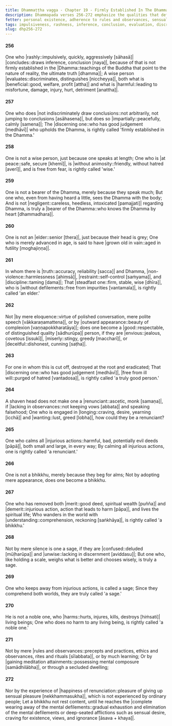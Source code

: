 ```yaml
---
title: Dhammaṭṭha vagga - Chapter 19 - Firmly Established In The Dhamma
description: Dhammapada verses 256-272 emphasize the qualities that define true wisdom, nobility, and spiritual attainment. These verses critique superficial markers such as age, outward appearance, or rituals. The chapter underscores the importance of avoiding harm, evaluating actions with discernment, and striving for the complete elimination of mental defilements.
fetter: personal existence, adherence to rules and observances, sensual desire, ill will, conceit, ignorance
tags: impulsiveness, rashness, inference, conclusion, evaluation, discrimination, benefit, harm, wise, Dhamma, impartial, discernment, peace, animosity, fear, negligence, elder, vain, non-violence, restraint, discipline, defilements, elder, envy, miserliness, deceit, ill will, renunciant, longing, desire, greed, injury, harm, merit, demerit, wisdom, understanding, delusion, confusion, rules and observances, mental composure, taints, dhp
slug: dhp256-272
---
```


#### 256

One who |rashly::impulsively, quickly, aggressively [sāhasā]| |concludes::draws inference, conclusion [naya]|,
because of that is not firmly established in the |Dhamma::teachings of the Buddha that point to the nature of reality, the ultimate truth [dhamma]|;
A wise person |evaluates::discriminates, distinguishes [niccheyya]|,
both what is |beneficial::good, welfare, profit [attha]| and what is |harmful::leading to misfortune, damage, injury, hurt, detriment [anattha]|.

#### 257

One who does |not indiscriminately draw conclusions::not arbitrarily, not jumping to conclusions [asāhasena]|,
but does so |impartially::peacefully, calmly [samena]|;
The |discerning one::who has good judgement [medhāvī]| who upholds the Dhamma,
is rightly called 'firmly established in the Dhamma.'

#### 258

One is not a wise person,
just because one speaks at length;
One who is |at peace::safe, secure [khemī]|, is |without animosity::friendly, without hatred [averī]|, and is free from fear,
is rightly called 'wise.'

#### 259

One is not a bearer of the Dhamma,
merely because they speak much;
But one who, even from having heard a little,
sees the Dhamma with the body;
And is not |negligent::careless, heedless, intoxicated [pamajjati]| regarding Dhamma,
is truly a |bearer of the Dhamma::who knows the Dhamma by heart [dhammadhara]|.

#### 260

One is not an |elder::senior [thera]|,
just because their head is grey;
One who is merely advanced in age,
is said to have |grown old in vain::aged in futility [moghajiṇṇa]|.

#### 261

In whom there is |truth::accuracy, reliability [sacca]| and Dhamma,
|non-violence::harmlessness [ahiṃsā]|, |restraint::self-control [saṁyama]|, and |discipline::taming [dama]|;
That |steadfast one::firm, stable, wise [dhīra]|, who is |without defilements::free from impurities [vantamala]|,
is rightly called 'an elder.'

#### 262

Not |by mere eloquence::virtue of polished conversation, mere polite speech [vākkaraṇamattena]|,
or by |outward appearance::beauty of complexion [vaṇṇapokkharatāya]|;
does one become a |good::respectable, of distinguished quality [sādhurūpa]| person,
if they are |envious::jealous, covetous [issukī]|, |miserly::stingy, greedy [maccharī]|, or |deceitful::dishonest, cunning [saṭha]|.

#### 263

For one in whom this is cut off,
destroyed at the root and eradicated;
That |discerning one::who has good judgement [medhāvī]|, |free from ill will::purged of hatred [vantadosa]|,
is rightly called 'a truly good person.'

#### 264

A shaven head does not make one a |renunciant::ascetic, monk [samaṇa]|,
if |lacking in observances::not keeping vows [abbata]| and speaking falsehood;
One who is engaged in |longing::craving, desire, yearning [icchā]| and |wanting::lust, greed [lobha]|,
how could they be a renunciant?

#### 265

One who calms all |injurious actions::harmful, bad, potentially evil deeds [pāpā]|,
both small and large, in every way;
By calming all injurious actions,
one is rightly called 'a renunciant.'

#### 266

One is not a bhikkhu,
merely because they beg for alms;
Not by adopting mere appearance,
does one become a bhikkhu.

#### 267

One who has removed both |merit::good deed, spiritual wealth [puñña]| and |demerit::injurious action, action that leads to harm [pāpa]|,
and lives the spiritual life;
Who wanders in the world with |understanding::comprehension, reckoning [saṅkhāya]|,
is rightly called 'a bhikkhu.'

#### 268

Not by mere silence is one a sage,
if they are |confused::deluded [mūḷharūpa]| and |unwise::lacking in discernment [aviddasu]|;
But one who, like holding a scale,
weighs what is better and chooses wisely, is truly a sage.

#### 269

One who keeps away from injurious actions,
is called a sage;
Since they comprehend both worlds,
they are truly called 'a sage.'

#### 270

He is not a noble one,
who |harms::hurts, injures, kills, destroys [hiṁsati]| living beings;
One who does no harm to any living being,
is rightly called 'a noble one.'

#### 271

Not by mere |rules and observances::precepts and practices, ethics and observances, rites and rituals [sīlabbata]|,
or by much learning;
Or by |gaining meditation attainments::possessing mental composure [samādhilābha]|,
or through a secluded dwelling;

#### 272

Nor by the experience of |happiness of renunciation::pleasure of giving up sensual pleasure [nekkhammasukha]|,
which is not experienced by ordinary people;
Let a bhikkhu not rest content,
until he reaches the |complete wearing away of the mental defilements::gradual exhaustion and elimination of the mental defilements or deep-seated afflictions such as sensual desire, craving for existence, views, and ignorance [āsava + khaya]|.